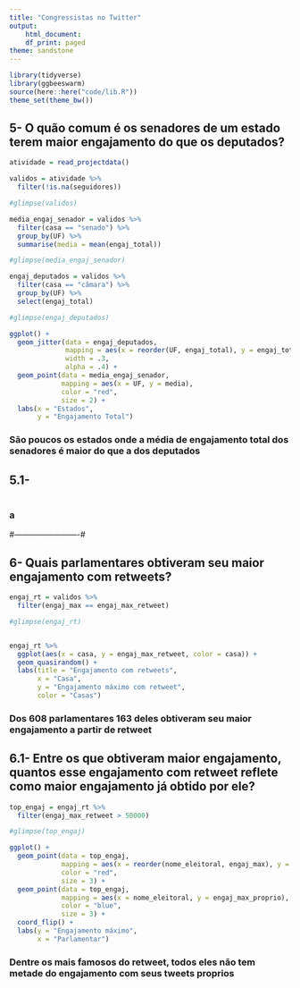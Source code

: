 ```yaml
---
title: "Congressistas no Twitter"
output:
    html_document:
    df_print: paged
theme: sandstone
---
```


```r
library(tidyverse)
library(ggbeeswarm)
source(here::here("code/lib.R"))
theme_set(theme_bw())
```


## 5- O quão comum é os senadores de um estado terem maior engajamento do que os deputados?
```r
atividade = read_projectdata()

validos = atividade %>%
  filter(!is.na(seguidores))

#glimpse(validos)

media_engaj_senador = validos %>%
  filter(casa == "senado") %>%
  group_by(UF) %>%
  summarise(media = mean(engaj_total))

#glimpse(media_engaj_senador)

engaj_deputados = validos %>%
  filter(casa == "câmara") %>%
  group_by(UF) %>%
  select(engaj_total)

#glimpse(engaj_deputados)

ggplot() +
  geom_jitter(data = engaj_deputados,
              mapping = aes(x = reorder(UF, engaj_total), y = engaj_total),
              width = .3,
              alpha = .4) +
  geom_point(data = media_engaj_senador,
             mapping = aes(x = UF, y = media),
             color = "red",
             size = 2) +
  labs(x = "Estados",
       y = "Engajamento Total")

```
### São poucos os estados onde a média de engajamento total dos senadores é maior do que a dos deputados

## 5.1- 
```r


```
### a
#-------------------------#

## 6- Quais parlamentares obtiveram seu maior engajamento com retweets? 
```r
engaj_rt = validos %>%
  filter(engaj_max == engaj_max_retweet)

#glimpse(engaj_rt)


engaj_rt %>%
  ggplot(aes(x = casa, y = engaj_max_retweet, color = casa)) +
  geom_quasirandom() +
  labs(title = "Engajamento com retweets",
       x = "Casa", 
       y = "Engajamento máximo com retweet", 
       color = "Casas")
```
### Dos 608 parlamentares 163 deles obtiveram seu maior engajamento a partir de retweet

## 6.1- Entre os que obtiveram maior engajamento, quantos esse engajamento com retweet reflete como maior engajamento já obtido por ele?
```r
top_engaj = engaj_rt %>%
  filter(engaj_max_retweet > 50000)

#glimpse(top_engaj)

ggplot() + 
  geom_point(data = top_engaj,
             mapping = aes(x = reorder(nome_eleitoral, engaj_max), y = engaj_max),
             color = "red",
             size = 3) +
  geom_point(data = top_engaj,
             mapping = aes(x = nome_eleitoral, y = engaj_max_proprio),
             color = "blue",
             size = 3) + 
  coord_flip() + 
  labs(y = "Engajamento máximo",
       x = "Parlamentar")


```
### Dentre os mais famosos do retweet, todos eles não tem metade do engajamento com seus tweets proprios